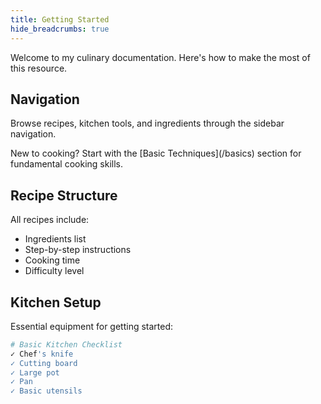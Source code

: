 ```yaml
---
title: Getting Started
hide_breadcrumbs: true
---
```


Welcome to my culinary documentation. Here's how to make the most of this resource.

## Navigation

Browse recipes, kitchen tools, and ingredients through the sidebar navigation.

<Callout variant="info">
    New to cooking? Start with the [Basic Techniques](/basics) section for fundamental cooking skills.
</Callout>

## Recipe Structure
All recipes include:
- Ingredients list
- Step-by-step instructions
- Cooking time
- Difficulty level

## Kitchen Setup
Essential equipment for getting started:

```bash
# Basic Kitchen Checklist
✓ Chef's knife
✓ Cutting board
✓ Large pot
✓ Pan
✓ Basic utensils